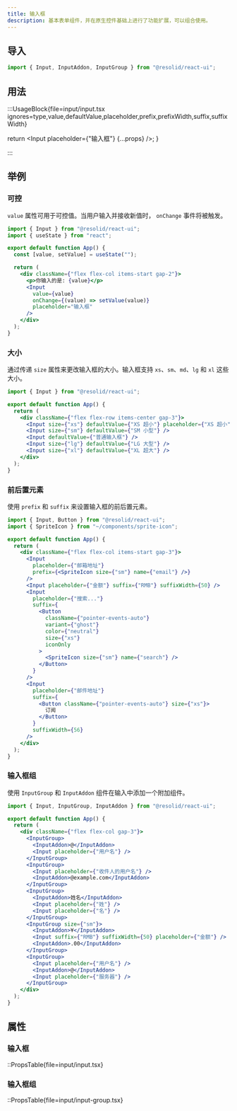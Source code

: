 ```yaml
---
title: 输入框
description: 基本表单组件，并在原生控件基础上进行了功能扩展，可以组合使用。
---
```


## 导入

```js
import { Input, InputAddon, InputGroup } from "@resolid/react-ui";
```

## 用法

:::UsageBlock{file=input/input.tsx ignores=type,value,defaultValue,placeholder,prefix,prefixWidth,suffix,suffixWidth}


  return <Input placeholder={"输入框"} {...props} />;
}

:::

## 举例

### 可控

`value` 属性可用于可控值。当用户输入并接收新值时， `onChange` 事件将被触发。

```jsx demo
import { Input } from "@resolid/react-ui";
import { useState } from "react";

export default function App() {
  const [value, setValue] = useState("");

  return (
    <div className={"flex flex-col items-start gap-2"}>
      <p>你输入的是: {value}</p>
      <Input
        value={value}
        onChange={(value) => setValue(value)}
        placeholder="输入框"
      />
    </div>
  );
}
```

### 大小

通过传递 `size` 属性来更改输入框的大小。输入框支持 `xs`、`sm`、`md`、`lg` 和 `xl` 这些大小。

```jsx demo
import { Input } from "@resolid/react-ui";

export default function App() {
  return (
    <div className={"flex flex-row items-center gap-3"}>
      <Input size={"xs"} defaultValue={"XS 超小"} placeholder={"XS 超小"} />
      <Input size={"sm"} defaultValue={"SM 小型"} />
      <Input defaultValue={"普通输入框"} />
      <Input size={"lg"} defaultValue={"LG 大型"} />
      <Input size={"xl"} defaultValue={"XL 超大"} />
    </div>
  );
}
```

### 前后置元素

使用 `prefix` 和 `suffix` 来设置输入框的前后置元素。

```jsx demo
import { Input, Button } from "@resolid/react-ui";
import { SpriteIcon } from "~/components/sprite-icon";

export default function App() {
  return (
    <div className={"flex flex-col items-start gap-3"}>
      <Input
        placeholder={"邮箱地址"}
        prefix={<SpriteIcon size={"sm"} name={"email"} />}
      />
      <Input placeholder={"金额"} suffix={"RMB"} suffixWidth={50} />
      <Input
        placeholder={"搜索..."}
        suffix={
          <Button
            className={"pointer-events-auto"}
            variant={"ghost"}
            color={"neutral"}
            size={"xs"}
            iconOnly
          >
            <SpriteIcon size={"sm"} name={"search"} />
          </Button>
        }
      />
      <Input
        placeholder={"邮件地址"}
        suffix={
          <Button className={"pointer-events-auto"} size={"xs"}>
            订阅
          </Button>
        }
        suffixWidth={56}
      />
    </div>
  );
}
```

### 输入框组

使用 `InputGroup` 和 `InputAddon` 组件在输入中添加一个附加组件。

```jsx demo
import { Input, InputGroup, InputAddon } from "@resolid/react-ui";

export default function App() {
  return (
    <div className={"flex flex-col gap-3"}>
      <InputGroup>
        <InputAddon>@</InputAddon>
        <Input placeholder={"用户名"} />
      </InputGroup>
      <InputGroup>
        <Input placeholder={"收件人的用户名"} />
        <InputAddon>@example.com</InputAddon>
      </InputGroup>
      <InputGroup>
        <InputAddon>姓名</InputAddon>
        <Input placeholder={"姓"} />
        <Input placeholder={"名"} />
      </InputGroup>
      <InputGroup size={"sm"}>
        <InputAddon>¥</InputAddon>
        <Input suffix={"RMB"} suffixWidth={50} placeholder={"金额"} />
        <InputAddon>.00</InputAddon>
      </InputGroup>
      <InputGroup>
        <Input placeholder={"用户名"} />
        <InputAddon>@</InputAddon>
        <Input placeholder={"服务器"} />
      </InputGroup>
    </div>
  );
}
```

## 属性

### 输入框

::PropsTable{file=input/input.tsx}

### 输入框组

::PropsTable{file=input/input-group.tsx}
